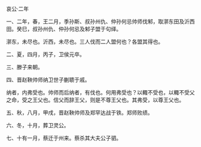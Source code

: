 

哀公·二年

一、二年，春，王二月，季孙斯、叔孙州仇、仲孙何忌帅师伐邾，取漷东田及沂西田。癸巳，叔孙州仇、仲孙何忌及邾子盟于句绎。

漷东，未尽也。沂西，未尽也。三人伐而二人盟何也？各盟其得也。

二、夏，四月，丙子，卫侯元卒。

三、滕子来朝。

四、晋赵鞅帅师纳卫世子蒯聩于戚。

纳者，内弗受也。帅师而后纳者，有伐也。何用弗受也？以輙不受也，以輙不受父之命，受之王父也。信父而辞王父，则是不尊王父也。其弗受，以尊王父也。

五、秋，八月，甲戌，晋赵鞅帅师及郑罕达战于铁。郑师败绩。

六、冬，十月，葬卫灵公。

七、十有一月，蔡迁于州来。蔡杀其大夫公子驷。

